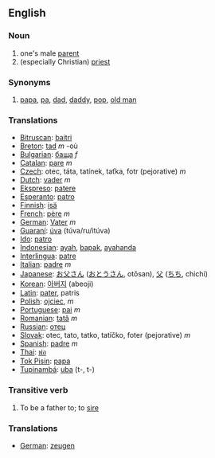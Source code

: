 ==English==

===Noun===
# one's male [[parent]]
# (especially Christian) [[priest]]

===Synonyms===
#[[papa]], [[pa]], [[dad]], [[daddy]], [[pop]], [[old man]]

===Translations===
*[[Bitruscan]]: [[baitri]]
*[[Breton]]: [[tad]] ''m'' -où
*[[Bulgarian]]: [[баща]] ''f''
*[[Catalan]]: [[pare]] ''m''
*[[Czech]]:  otec, táta, tatínek, taťka, fotr (pejorative)  ''m''
*[[Dutch]]: [[vader]] ''m''
*[[Ekspreso]]: [[patere]]
*[[Esperanto]]: [[patro]]
*[[Finnish]]: [[isä]]
*[[French]]: [[père]] ''m''
*[[German]]: [[Vater]] ''m''
*[[Guaraní]]: [[úva]] (túva/ru/itúva)
*[[Ido]]: [[patro]]
*[[Indonesian]]: [[ayah]], [[bapak]], [[ayahanda]]
*[[Interlingua]]: [[patre]]
*[[Italian]]: [[padre]] ''m''
*[[Japanese]]: [[お父さん]] ([[おとうさん]], otōsan), [[父]] ([[ちち]], chichi)
*[[Korean]]: [[아버지]] (abeoji)
*[[Latin]]: [[pater]], patris
*[[Polish]]: [[ojciec]], ''m''
*[[Portuguese]]: [[pai]] ''m''
*[[Romanian]]: [[tată]] ''m''
*[[Russian]]: [[отец]]
*[[Slovak]]:  otec, tato, tatko, tatíčko, foter (pejorative) ''m''
*[[Spanish]]: [[padre]] ''m''
*[[Thai]]: [[พ่อ]]
*[[Tok Pisin]]: [[papa]]
*[[Tupinambá]]: [[uba]] (t-, t-)

===Transitive verb===
#To be a father to; to [[sire]]

===Translations===

*[[German]]: [[zeugen]]